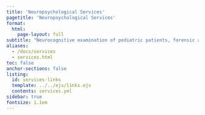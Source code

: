```yaml
---
title: 'Neuropsychological Services'
pagetitle: 'Neuropsychological Services'
format:
  html:
    page-layout: full
subtitle: "Neurocognitive examination of pediatric patients, forensic and medicolegal cases, psychoeducational testing, and late-onset ADHD."
aliases:
  - /docs/services
  - services.html
toc: false
anchor-sections: false
listing:
  id: services-links
  template: ../../ejs/links.ejs
  contents: services.yml
sidebar: true
fontsize: 1.1em
---
```


::: {#services-links .column-screen-inset-right style="max-width: 850px;"}
:::



